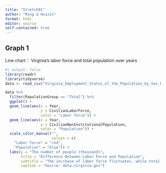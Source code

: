```yaml
---
title: "Stretch01"
author: "Ming & Huixin"
format: html
editor: source
self-contained: true
---
```

## Graph 1
Line chart： Virginia's labor force and total population over years
```r
#| output: false
library(readr)
library(tidyverse)
data <- read_csv("Virginia_Employment_Status_of_the_Population_by_Sex_by_Race_and_by_Age_by_Year.csv")

```

```r
data %>%
  filter(PopulationGroup == "Total") %>%
  ggplot() +
  geom_line(aes(x = Year,
                y = CivilianLaborForce,
                color = "Labor force")) +
  geom_line(aes(x = Year,
                y = CivilianNonInstitutionalPopulation,
                color = "Population")) +
  scale_color_manual("", 
                     values = c(
    "Labor force" = "red",
    "Population" = "blue")) +
  labs(y = "The number of people (thousand)",
       title = "Difference Between Labor Force and Population",
       subtitle = "The increase of labor force fluctuates, while total population increases steadily in Virginia.",
       caption = "Source: data.virginia.gov")

```
